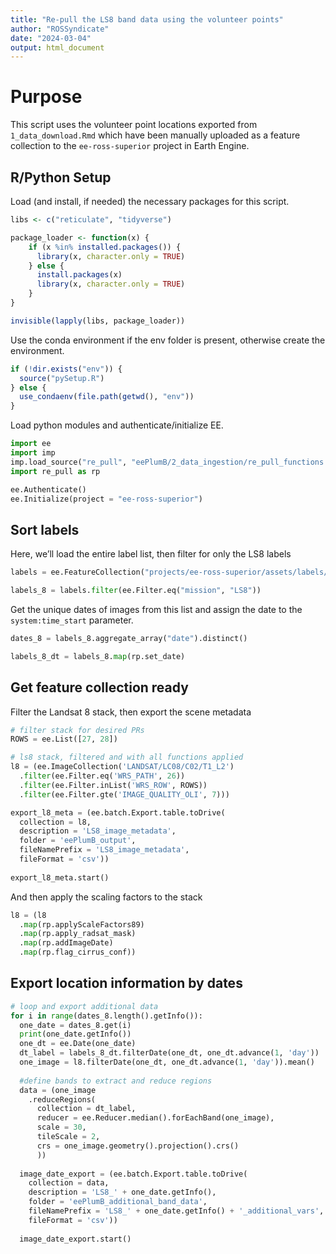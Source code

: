 ```yaml
---
title: "Re-pull the LS8 band data using the volunteer points"
author: "ROSSyndicate"
date: "2024-03-04"
output: html_document
---
```


# Purpose

This script uses the volunteer point locations exported from `1_data_download.Rmd` which have been manually uploaded as a feature collection to the `ee-ross-superior` project in Earth Engine.

## R/Python Setup

Load (and install, if needed) the necessary packages for this script.

```r
libs <- c("reticulate", "tidyverse")

package_loader <- function(x) {
    if (x %in% installed.packages()) {
      library(x, character.only = TRUE)
    } else {
      install.packages(x)
      library(x, character.only = TRUE)
    }
}

invisible(lapply(libs, package_loader))
```

Use the conda environment if the env folder is present, otherwise create the environment.

```r
if (!dir.exists("env")) {
  source("pySetup.R")
} else {
  use_condaenv(file.path(getwd(), "env"))
}
```

Load python modules and authenticate/initialize EE.

```python
import ee
import imp
imp.load_source("re_pull", "eePlumB/2_data_ingestion/re_pull_functions.py")
import re_pull as rp

ee.Authenticate()
ee.Initialize(project = "ee-ross-superior")
```

## Sort labels

Here, we'll load the entire label list, then filter for only the LS8 labels

```python
labels = ee.FeatureCollection("projects/ee-ross-superior/assets/labels/collated_label_data_v2023-07-20")

labels_8 = labels.filter(ee.Filter.eq("mission", "LS8"))
```

Get the unique dates of images from this list and assign the date to the `system:time_start` parameter.

```python
dates_8 = labels_8.aggregate_array("date").distinct()

labels_8_dt = labels_8.map(rp.set_date)
```

## Get feature collection ready

Filter the Landsat 8 stack, then export the scene metadata

```python
# filter stack for desired PRs
ROWS = ee.List([27, 28])

# ls8 stack, filtered and with all functions applied
l8 = (ee.ImageCollection('LANDSAT/LC08/C02/T1_L2')
  .filter(ee.Filter.eq('WRS_PATH', 26))
  .filter(ee.Filter.inList('WRS_ROW', ROWS))
  .filter(ee.Filter.gte('IMAGE_QUALITY_OLI', 7)))

export_l8_meta = (ee.batch.Export.table.toDrive(
  collection = l8,
  description = 'LS8_image_metadata',
  folder = 'eePlumB_output',
  fileNamePrefix = 'LS8_image_metadata',
  fileFormat = 'csv'))
  
export_l8_meta.start()

```

And then apply the scaling factors to the stack

```python
l8 = (l8
  .map(rp.applyScaleFactors89)
  .map(rp.apply_radsat_mask)
  .map(rp.addImageDate)
  .map(rp.flag_cirrus_conf))

```

## Export location information by dates

```python
# loop and export additional data
for i in range(dates_8.length().getInfo()):
  one_date = dates_8.get(i)
  print(one_date.getInfo())
  one_dt = ee.Date(one_date)
  dt_label = labels_8_dt.filterDate(one_dt, one_dt.advance(1, 'day'))
  one_image = l8.filterDate(one_dt, one_dt.advance(1, 'day')).mean()
  
  #define bands to extract and reduce regions
  data = (one_image
    .reduceRegions(
      collection = dt_label,
      reducer = ee.Reducer.median().forEachBand(one_image),
      scale = 30,
      tileScale = 2,
      crs = one_image.geometry().projection().crs()
      ))
  
  image_date_export = (ee.batch.Export.table.toDrive(
    collection = data,
    description = 'LS8_' + one_date.getInfo(),
    folder = 'eePlumB_additional_band_data',
    fileNamePrefix = 'LS8_' + one_date.getInfo() + '_additional_vars',
    fileFormat = 'csv'))
    
  image_date_export.start()

```
